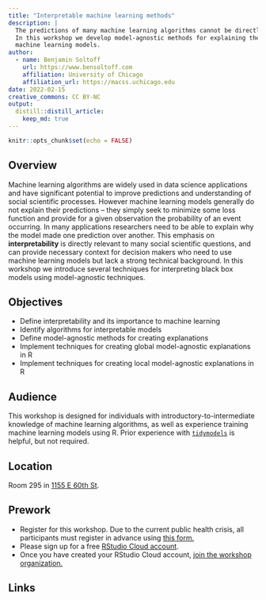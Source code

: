 ```yaml
---
title: "Interpretable machine learning methods"
description: |
  The predictions of many machine learning algorithms cannot be directly explained.
  In this workshop we develop model-agnostic methods for explaining the predictions of
  machine learning models.
author:
  - name: Benjamin Soltoff
    url: https://www.bensoltoff.com
    affiliation: University of Chicago
    affiliation_url: https://macss.uchicago.edu
date: 2022-02-15
creative_commons: CC BY-NC
output:
  distill::distill_article:
    keep_md: true
---
```


```r
knitr::opts_chunk$set(echo = FALSE)
```

## Overview

Machine learning algorithms are widely used in data science applications and have significant potential to improve predictions and understanding of social scientific processes. However machine learning models generally do not explain their predictions -- they simply seek to minimize some loss function and provide for a given observation the probability of an event occurring. In many applications researchers need to be able to explain why the model made one prediction over another. This emphasis on **interpretability** is directly relevant to many social scientific questions, and can provide necessary context for decision makers who need to use machine learning models but lack a strong technical background. In this workshop we introduce several techniques for interpreting black box models using model-agnostic techniques.

## Objectives

- Define interpretability and its importance to machine learning
- Identify algorithms for interpretable models
- Define model-agnostic methods for creating explanations
- Implement techniques for creating global model-agnostic explanations in R
- Implement techniques for creating local model-agnostic explanations in R

## Audience

This workshop is designed for individuals with introductory-to-intermediate knowledge of machine learning algorithms, as well as experience training machine learning models using R. Prior experience with [`tidymodels`](https://www.tidymodels.org/) is helpful, but not required.

## Location

Room 295 in [1155 E 60th St](https://goo.gl/maps/7n7wDsd9mjnfRBtR8).

## Prework

- Register for this workshop. Due to the current public health crisis, all participants must register in advance using [this form.](https://forms.gle/wgEVhripKHjzNEzDA)
- Please sign up for a free [RStudio Cloud account](https://rstudio.cloud).
- Once you have created your RStudio Cloud account, [join the workshop organization.](https://rstudio.cloud/spaces/177434/join?access_code=cGV7c0V8%2Bpr0kFC5NkOX%2FgxNNhIm3PchWX1CjdBf)

## Links

